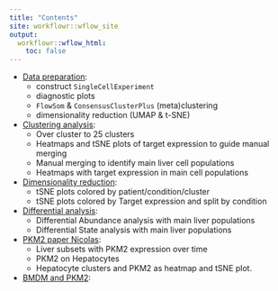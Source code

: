 ---
title: "Contents"
site: workflowr::wflow_site
output:
  workflowr::wflow_html:
    toc: false
---

- [Data preparation](0-preparation.html):
    - construct `SingleCellExperiment`
    - diagnostic plots
    - `FlowSom` & `ConsensusClusterPlus` (meta)clustering
    - dimensionality reduction (UMAP & t-SNE)
    
- [Clustering analysis](1-clustering.html):
    - Over cluster to 25 clusters
    - Heatmaps and tSNE plots of target expression to guide manual merging
    - Manual merging to identify main liver cell populations
    - Heatmaps with target expression in main cell populations 
    
- [Dimensionality reduction](2-dimred.html):
    - tSNE plots colored by patient/condition/cluster
    - tSNE plots colored by Target expression and split by condition
    
- [Differential analysis](3-differential.html):
    - Differential Abundance analysis with main liver populations
    - Differential State analysis with main liver populations
    
- [PKM2 paper Nicolas](4-Heps_PKM2.html):
    - Liver subsets with PKM2 expression over time
    - PKM2 on Hepatocytes
    - Hepatocyte clusters and PKM2 as heatmap and tSNE plot.
- [BMDM and PKM2](5-BMDM_PKM2.html):



